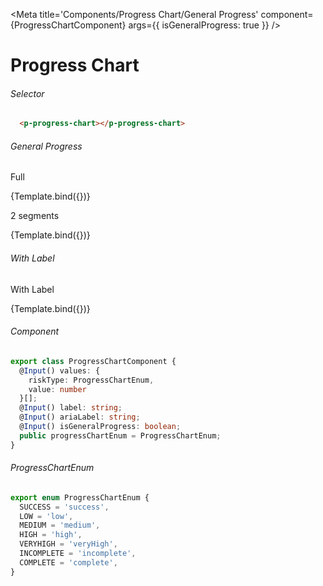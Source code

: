 
<Meta title='Components/Progress Chart/General Progress'
  component={ProgressChartComponent}
  args={{
    isGeneralProgress: true
  }}
/>


# Progress Chart

###### Selector
```html
  <p-progress-chart></p-progress-chart>
```

###### General Progress
<Canvas>
  <p className="story-title">Full</p>
  <Story name="Full"
    args={{
      ariaLabel: 'Label',
      values: [
        {
          riskType: ProgressChartEnum.INCOMPLETE,
          value: 100
        }
      ]
    }}>
    {Template.bind({})}
  </Story>
  <p className="story-title">2 segments</p>
  <Story name="Two segments"
    args={{
      ariaLabel: 'Label',
      values: [
        {
          riskType: ProgressChartEnum.COMPLETE,
          value: 50
        },
        {
          riskType: ProgressChartEnum.INCOMPLETE,
          value: 50
        }
      ]
    }}>
    {Template.bind({})}
  </Story>
</Canvas>

###### With Label
<Canvas>
<p className="story-title hidden-text">With Label</p>
  <Story name="With Label"
    args={{
      label: 'Label',
      values: [
        {
          riskType: ProgressChartEnum.COMPLETE,
          value: 50
        },
        {
          riskType: ProgressChartEnum.INCOMPLETE,
          value: 50
        }
      ]
    }}>
    {Template.bind({})}
  </Story>
</Canvas>

###### Component
```ts
export class ProgressChartComponent {
  @Input() values: {
    riskType: ProgressChartEnum,
    value: number
  }[];
  @Input() label: string;
  @Input() ariaLabel: string;
  @Input() isGeneralProgress: boolean;
  public progressChartEnum = ProgressChartEnum;
}
```

###### ProgressChartEnum
```ts
export enum ProgressChartEnum {
  SUCCESS = 'success',
  LOW = 'low',
  MEDIUM = 'medium',
  HIGH = 'high',
  VERYHIGH = 'veryHigh',
  INCOMPLETE = 'incomplete',
  COMPLETE = 'complete',
}
```
